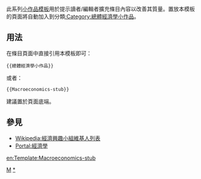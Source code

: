 <noinclude>{{template doc page viewed directly}}</noinclude>
<!-- 在本行下編輯模板說明 -->
此系列[[:Category:小作品模板|小作品模板]]用於提示讀者/編輯者擴充條目內容以改善其質量。置放本模板的頁面將自動加入到分類[[:Category:總體經濟學小作品]]。
== 用法 ==
在條目頁面中直接引用本模板即可：
<pre>{{總體經濟學小作品}}
</pre>
或者：
<pre>{{Macroeconomics-stub}}
</pre>
建議置於頁面底端。
== 參見 ==
* [[Wikipedia:經濟興趣小組維基人列表]]
* [[Portal:經濟學]]
<includeonly>
<!-- 本行下加入模板的分類 -->
[[Category:經濟小作品模板|M]]
[[Category:總體經濟學小作品|*]]
<!-- 本行下加入模板的跨語言鏈接 -->
[[en:Template:Macroeconomics-stub]]
</includeonly>